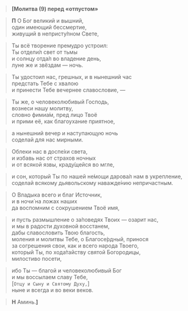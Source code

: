 > **<b>[</b>Молитва (9) перед «отпустом»**

> **П** О Бог великий и вышний,  
> один имеющий бессмертие,  
> живущий в непристу́пном Свете,

> Ты всё творение премудро устроил:  
> Ты отдели́л свет от тьмы  
> и солнцу отда́л во владение день,  
> луне же и звёздам — ночь.

> Ты удостоил нас, грешных, и в нынешний час  
> предстать Тебе с хвалою  
> и принести Тебе вечернее славословие, —

> Ты же, о человеколюбивый Господь,  
> вознеси нашу молитву,  
> словно фимиа́м, пред лицо Твоё  
> и прими её, как благоухание приятное,

> а нынешний вечер и наступающую ночь  
> соделай для нас мирными.

> Облеки нас в доспе́хи света,  
> и избавь нас от страхов ночных  
> и от всякой язвы, краду́щейся во мгле,

> и сон, который Ты по нашей не́мощи дарова́л нам в укрепление,  
> соделай всякому дьявольскому наважде́нию непричастным.

> О Владыка всего и благ Источник,  
> и в ночи́ на ложах наших  
> да воспомним с сокрушением Твоё имя,

> и пусть размышление о за́поведях Твоих — озарит нас,  
> и мы в радости духовной восстанем,  
> дабы славословить Твою благость,  
> моления и молитвы Тебе, о Благосе́рдный, принося  
> за согрешения свои, как и всего народа Твоего,  
> который Ты, по хода́тайству святой Богородицы,  
> милостиво посети, 

> ибо Ты — благой и человеколюбивый Бог  
> и мы воссылаем славу Тебе,  
> <R>[</R>`Отцу и Сыну и Святому Духу,`<R>]</R>  
> ныне и всегда и во веки веков.

> **Н** Аминь.**<b>]</b>**
